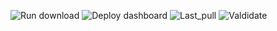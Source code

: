![Run download](https://github.com/norman-ds/momo/workflows/Run%20download/badge.svg) ![Deploy dashboard](https://github.com/norman-ds/momo/workflows/Deploy%20dashboard/badge.svg) ![Last_pull](https://img.shields.io/badge/Last_pull-2021--01--13-blue) ![Valdidate](https://img.shields.io/badge/Valdidate-2021--01--13-blue)